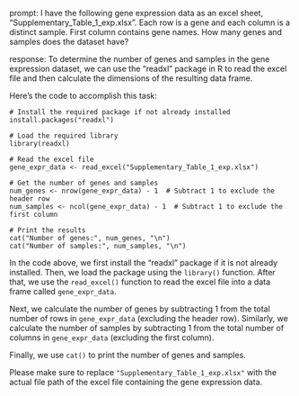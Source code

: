 prompt:
I have the following gene expression data as an excel sheet, "Supplementary_Table_1_exp.xlsx". Each row is a gene and each column is a distinct sample. First column contains gene names. How many genes and samples does the dataset have?

response:
To determine the number of genes and samples in the gene expression dataset, we can use the "readxl" package in R to read the excel file and then calculate the dimensions of the resulting data frame.

Here's the code to accomplish this task:

```
# Install the required package if not already installed
install.packages("readxl")

# Load the required library
library(readxl)

# Read the excel file
gene_expr_data <- read_excel("Supplementary_Table_1_exp.xlsx")

# Get the number of genes and samples
num_genes <- nrow(gene_expr_data) - 1  # Subtract 1 to exclude the header row
num_samples <- ncol(gene_expr_data) - 1  # Subtract 1 to exclude the first column

# Print the results
cat("Number of genes:", num_genes, "\n")
cat("Number of samples:", num_samples, "\n")
```

In the code above, we first install the "readxl" package if it is not already installed. Then, we load the package using the `library()` function.  After that, we use the `read_excel()` function to read the excel file into a data frame called `gene_expr_data`.

Next, we calculate the number of genes by subtracting 1 from the total number of rows in `gene_expr_data` (excluding the header row). Similarly, we calculate the number of samples by subtracting 1 from the total number of columns in `gene_expr_data` (excluding the first column).

Finally, we use `cat()` to print the number of genes and samples.

Please make sure to replace `"Supplementary_Table_1_exp.xlsx"` with the actual file path of the excel file containing the gene expression data.
